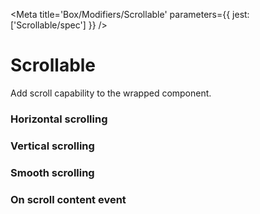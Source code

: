 

<Meta title='Box/Modifiers/Scrollable' parameters={{ jest: ['Scrollable/spec'] }} />

# Scrollable

Add scroll capability to the wrapped component.

<Preview>
  <Story name='Default'>
    <Scrollable>
      <Size maxWidth='full' height={100}>
        <Tile padding='none'>
          <Size width='200%' height='1000%'>
            <Box />
          </Size>
        </Tile>
      </Size>
    </Scrollable>
  </Story>
</Preview>

<Props of={Scrollable} />

### Horizontal scrolling

<Preview>
  <Story name='Horizontal scrolling'>
    <Scrollable horizontal>
      <Size maxWidth='full'>
        <Tile padding='none'>
          <Size width='200%' height={100}>
            <Box />
          </Size>
        </Tile>
      </Size>
    </Scrollable>
  </Story>
</Preview>

### Vertical scrolling

<Preview>
  <Story name='Vertical scrolling'>
    <Scrollable vertical>
      <Size height={100}>
        <Tile padding='none'>
          <Size height='1000%'>
            <Box />
          </Size>
        </Tile>
      </Size>
    </Scrollable>
  </Story>
</Preview>

### Smooth scrolling

<Preview>
  <Story name='Smooth scrolling'>
    <Scrollable smooth>
      <Size height={100}>
        <Tile padding='none'>
          <Size height='1000%'>
            <Box />
          </Size>
        </Tile>
      </Size>
    </Scrollable>
  </Story>
</Preview>

### On scroll content event

<Preview>
  <Story name='On Scroll Content'>
    <Scrollable onScrollContent={action('scrollContent')}>
      <Size height={100}>
        <Tile padding='none'>
          <Size height='1000%'>
            <Box />
          </Size>
        </Tile>
      </Size>
    </Scrollable>
  </Story>
</Preview>
